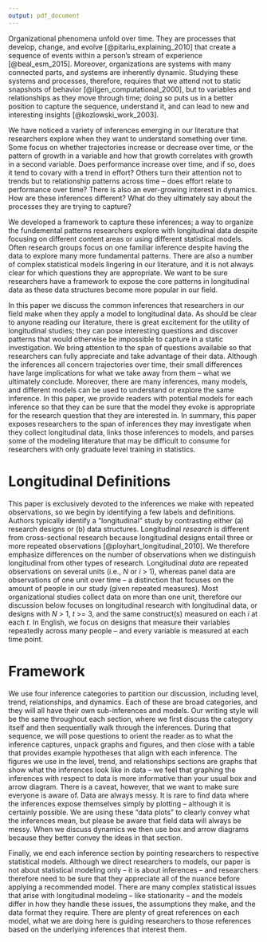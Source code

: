 ```yaml
---
output: pdf_document
---
```


Organizational phenomena unfold over time. They are processes that develop, change, and evolve [@pitariu_explaining_2010] that create a sequence of events within a person's stream of experience [@beal_esm_2015]. Moreover, organizations are systems with many connected parts, and systems are inherently dynamic. Studying these systems and processes, therefore, requires that we attend not to static snapshots of behavior [@ilgen_computational_2000], but to variables and relationships as they move through time; doing so puts us in a better position to capture the sequence, understand it, and can lead to new and interesting insights [@kozlowski_work_2003].

We have noticed a variety of inferences emerging in our literature that researchers explore when they want to understand something over time. Some focus on whether trajectories increase or decrease over time, or the pattern of growth in a variable and how that growth correlates with growth in a second variable. Does performance increase over time, and if so, does it tend to covary with a trend in effort? Others turn their attention not to trends but to relationship patterns across time -- does effort relate to performance over time? There is also an ever-growing interest in dynamics. How are these inferences different? What do they ultimately say about the processes they are trying to capture?

We developed a framework to capture these inferences; a way to organize the fundemental patterns researchers explore with longitudinal data despite focusing on different content areas or using different statistical models. Often research groups focus on one familiar inference despite having the data to explore many more fundamental patterns. There are also a number of complex statistical models lingering in our literature, and it is not always clear for which questions they are appropriate. We want to be sure researchers have a framework to expose the core patterns in longitudinal data as these data structures become more popular in our field. 

In this paper we discuss the common inferences that researchers in our field make when they apply a model to longitudinal data. As should be clear to anyone reading our literature, there is great excitement for the utility of longitudinal studies; they can pose interesting questions and discover patterns that would otherwise be impossible to capture in a static investigation. We bring attention to the span of questions available so that researchers can fully appreciate and take advantage of their data. Although the inferences all concern trajectories over time, their small differences have large implications for what we take away from them -- what we ultimately conclude. Moreover, there are many inferences, many models, and different models can be used to understand or explore the same inference. In this paper, we provide readers with potential models for each inference so that they can be sure that the model they evoke is appropriate for the research question that they are interested in. In summary, this paper exposes researchers to the span of inferences they may investigate when they collect longitudinal data, links those inferences to models, and parses some of the modeling literature that may be difficult to consume for researchers with only graduate level training in statistics.

# Longitudinal Definitions

This paper is exclusively devoted to the inferences we make with repeated observations, so we begin by identifying a few labels and definitions. Authors typically identify a "longitudinal" study by contrasting either (a) research designs or (b) data structures. Longitudinal *research* is different from cross-sectional research because longitudinal designs entail three or more repeated observations [@ployhart_longitudinal_2010]. We therefore emphasize differences on the number of observations when we distinguish longitudinal from other types of research. Longitudinal *data* are repeated observations on several units (i.e., $N$ or $i$ > 1), whereas panel data are observations of one unit over time -- a distinction that focuses on the amount of people in our study (given repeated measures). Most organizational studies collect data on more than one unit, therefore our discussion below focuses on longitudinal research with longitudinal data, or designs with $N$ > 1, $t$ >= 3, and the same construct(s) measured on each $i$ at each $t$. In English, we focus on designs that measure their variables repeatedly across many people -- and every variable is measured at each time point.

# Framework

We use four inference categories to partition our discussion, including level, trend, relationships, and dynamics. Each of these are broad categories, and they will all have their own sub-inferences and models. Our writing style will be the same throughout each section, where we first discuss the category itself and then sequentially walk through the inferences. During that sequence, we will pose questions to orient the reader as to what the inference captures, unpack graphs and figures, and then close with a table that provides example hypotheses that align with each inference. The figures we use in the level, trend, and relationships sections are graphs that show what the inferences look like in data -- we feel that graphing the inferences with respect to data is more informative than your usual box and arrow diagram. There is a caveat, however, that we want to make sure everyone is aware of. Data are always messy. It is rare to find data where the inferences expose themselves simply by plotting -- although it is certainly possible. We are using these "data plots" to clearly convey what the inferences mean, but please be aware that field data will always be messy. When we discuss dynamics we then use box and arrow diagrams because they better convey the ideas in that section. 

Finally, we end each inference section by pointing researchers to respective statistical models. Although we direct researchers to models, our paper is not about statistical modeling only -- it is about inferences -- and researchers therefore need to be sure that they appreciate all of the nuance before applying a recommended model. There are many complex statistical issues that arise with longitudinal modeling -- like stationarity -- and the models differ in how they handle these issues, the assumptions they make, and the data format they require. There are plenty of great references on each model, what we are doing here is guiding researchers to those references based on the underlying inferences that interest them.
